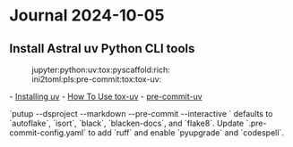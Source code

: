 = Journal 2024-10-05 =

== Install Astral uv Python CLI tools ==
:jupyter:python:uv:tox:pyscaffold:rich:
:ini2toml:pls:pre-commit:tox:tox-uv:

- [[https://docs.astral.sh/uv/getting-started/installation/#installation-methods|Installing uv]]
- [[https://github.com/tox-dev/tox-uv#how-to-use|How To Use tox-uv]]
- [[https://github.com/tox-dev/pre-commit-uv/|pre-commit-uv]]

{{{powershell
$URL = 'https://astral.sh/uv/install.ps1'
powershell -ExecutionPolicy ByPass -c `
  "Invoke-RestMethod "$URL" | Invoke-Expression"
uv tool install tox --with tox-uv # use uv to install
tox --version # validate you are using the installed tox

uv tool install 'ini2toml[full]'
uv tool install 'pyscaffold[all]'
uv tool install jupyter-book
uv tool install pls
uv tool install pre-commit --with pre-commit-uv
uv tool install rich-cli
}}}

`putup --dsproject --markdown --pre-commit --interactive <project>`
defaults to `autoflake`, `isort`, `black`, `blacken-docs`, and `flake8`.
Update `.pre-commit-config.yaml` to add `ruff` and
enable `pyupgrade` and `codespell`.

{{{yaml
exclude: |
  (?x)(
    ^docs/conf.py|
    ^docs/.*.md$|
    ^.*/out/.*$
  )

repos:
- repo: https://github.com/pre-commit/pre-commit-hooks
  rev: v5.0.0
  hooks:
  - id: check-added-large-files
  - id: check-ast
  - id: check-json
  - id: check-merge-conflict
  - id: check-symlinks
  - id: check-xml
  - id: check-yaml
  - id: debug-statements
  - id: end-of-file-fixer
  - id: mixed-line-ending
    args: ['--fix=lf']  # replace 'auto' with 'lf' to enforce Linux/Mac line endings or 'crlf' for Windows
  - id: name-tests-test
    args: ["--pytest-test-first"]
  - id: requirements-txt-fixer
  - id: trailing-whitespace

# ruff-pre-commit
- repo: https://github.com/astral-sh/ruff-pre-commit
  # Ruff version.
  rev: v0.6.9
  hooks:
    # Run the linter.
    - id: ruff
      types_or: [ python, pyi ]
      args: [ --fix ]
    # Run the formatter.
    - id: ruff-format
      types_or: [ python, pyi ]
## If you want to automatically "modernize" your Python code:
- repo: https://github.com/asottile/pyupgrade
  rev: v3.17.0
  hooks:
  - id: pyupgrade
    args: ['--py38-plus']

## Check for misspells in documentation files:
- repo: https://github.com/codespell-project/codespell
  rev: v2.3.0
  hooks:
  - id: codespell

## Markdown Lint
- repo: https://github.com/igorshubovych/markdownlint-cli
  rev: v0.42.0
  hooks:
  - id: markdownlint-fix
    args:
      - "--ignore"
      - "tests/**/*.md"
}}}
